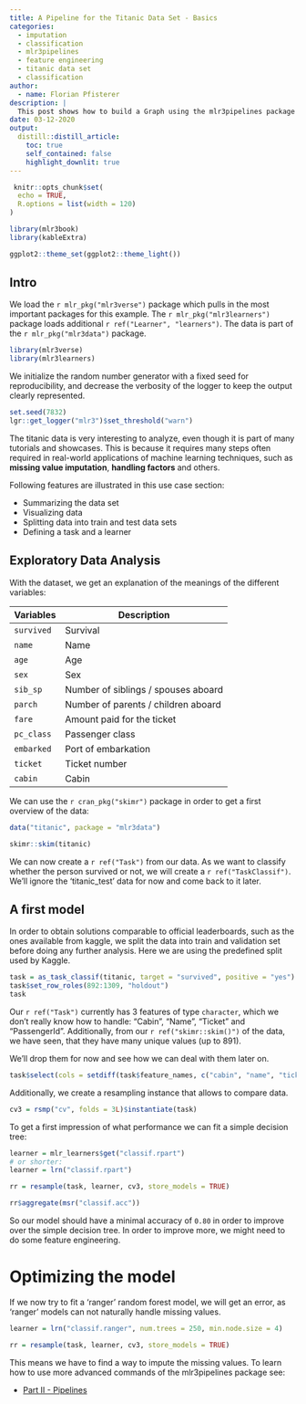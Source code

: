 ```yaml
---
title: A Pipeline for the Titanic Data Set - Basics
categories:
  - imputation
  - classification
  - mlr3pipelines
  - feature engineering
  - titanic data set
  - classification
author:
  - name: Florian Pfisterer
description: |
  This post shows how to build a Graph using the mlr3pipelines package on the "titanic" dataset.
date: 03-12-2020
output:
  distill::distill_article:
    toc: true
    self_contained: false
    highlight_downlit: true
---
```


```r
 knitr::opts_chunk$set(
  echo = TRUE,
  R.options = list(width = 120)
)

library(mlr3book)
library(kableExtra)

ggplot2::theme_set(ggplot2::theme_light())
```

## Intro

We load the `r mlr_pkg("mlr3verse")` package which pulls in the most important packages for this example.
The `r mlr_pkg("mlr3learners")` package loads additional `r ref("Learner", "learners")`.
The data is part of the `r mlr_pkg("mlr3data")`  package.

```r
library(mlr3verse)
library(mlr3learners)
```

We initialize the random number generator with a fixed seed for reproducibility, and decrease the verbosity of the logger to keep the output clearly represented.

```r
set.seed(7832)
lgr::get_logger("mlr3")$set_threshold("warn")
```

The titanic data is very interesting to analyze, even though it is part of many tutorials
and showcases.
This is because it requires many steps often required in real-world applications of machine
learning techniques, such as **missing value imputation**, **handling factors** and others.

Following features are illustrated in this use case section:

* Summarizing the data set
* Visualizing data
* Splitting data into train and test data sets
* Defining a task and a learner

## Exploratory Data Analysis

With the dataset, we get an explanation of the meanings of the different variables:

| Variables  | Description                         |
| ---------- | ----------------------------------- |
| `survived` | Survival                            |
| `name`     | Name                                |
| `age`      | Age                                 |
| `sex`      | Sex                                 |
| `sib_sp`   | Number of siblings / spouses aboard |
| `parch`    | Number of parents / children aboard |
| `fare`     | Amount paid for the ticket          |
| `pc_class` | Passenger class                     |
| `embarked` | Port of embarkation                 |
| `ticket`   | Ticket number                       |
| `cabin`    | Cabin                               |

We can use the `r cran_pkg("skimr")` package in order to get a first overview of the data:

```r
data("titanic", package = "mlr3data")

skimr::skim(titanic)
```

We can now create a `r ref("Task")` from our data.
As we want to classify whether the person survived or not, we will create a
`r ref("TaskClassif")`. We'll ignore the 'titanic_test' data for now and come back to it later.

## A first model

In order to obtain solutions comparable to official leaderboards, such as the ones available from kaggle, we split the data into train and validation set before doing any further analysis.
Here we are using the predefined split used by Kaggle.

```r
task = as_task_classif(titanic, target = "survived", positive = "yes")
task$set_row_roles(892:1309, "holdout")
task
```

Our `r ref("Task")` currently has $3$ features of type `character`, which we don't really know how  to handle:
"Cabin", "Name", "Ticket" and "PassengerId".
Additionally, from our `r ref("skimr::skim()")` of the data, we have seen, that they have many unique values (up to 891).

We'll drop them for now and see how we can deal with them later on.

```r
task$select(cols = setdiff(task$feature_names, c("cabin", "name", "ticket")))
```

Additionally, we create a resampling instance that allows to compare data.

```r
cv3 = rsmp("cv", folds = 3L)$instantiate(task)
```

To get a first impression of what performance we can fit a simple decision tree:

```r
learner = mlr_learners$get("classif.rpart")
# or shorter:
learner = lrn("classif.rpart")

rr = resample(task, learner, cv3, store_models = TRUE)

rr$aggregate(msr("classif.acc"))
```

So our model should have a minimal accuracy of `0.80` in order to improve over the simple decision tree.
In order to improve more, we might need to do some feature engineering.

# Optimizing the model

If we now try to fit a 'ranger' random forest model, we will get an error,
as 'ranger' models can not naturally handle missing values.

```r
learner = lrn("classif.ranger", num.trees = 250, min.node.size = 4)

rr = resample(task, learner, cv3, store_models = TRUE)
```

This means we have to find a way to impute the missing values.
To learn how to use more advanced commands of the mlr3pipelines package see:

* [Part II - Pipelines](https://mlr3gallery.mlr-org.com/posts/2020-04-27-mlr3pipelines-Imputation-titanic/)
